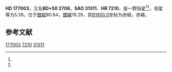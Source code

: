 {{Starbox begin
| name = HD 177003
}}
{{Starbox observe
| epoch = [[J2000.0|J2000.0]]
| constell = {{星座名待查}}<ref name=SIMBAD>{{cite web
 | url=http://simbad.u-strasbg.fr/simbad/sim-id?Ident=HR+7210
 | title =Pulsating variable Star
 | publisher=Centre de Données astronomiques de Strasbourg
 | work=SIMBAD
 | accessdate=2012-07-13}}</ref><ref name=DATA>{{cite web
 | url=http://vizier.u-strasbg.fr/viz-bin/VizieR-5?-out.add=.&-source=5050&-corr=PK=HR&-out.max=9999&HR=7210
 | title=VizieR Detailed Page
 | accessdate=2012-07-13
 | archive-date=2016-03-05
 | archive-url=https://web.archive.org/web/20160305051115/http://vizier.u-strasbg.fr/viz-bin/VizieR-5?-out.add=.&-source=5050&-corr=PK=HR&-out.max=9999&HR=7210
 | dead-url=no
 }}</ref>
| 星官 = 
| ra = {{RA|19|0|13.7}}<ref name=SIMBAD /><ref name=DATA />
| dec = {{DEC|+50|32|1}}<ref name=SIMBAD /><ref name=DATA />
| appmag_v = 5.38<ref name=SIMBAD /><ref name=DATA />
}}
{{Starbox character
| class = B2.5IV<ref name=SIMBAD /><ref name=DATA />
| b-v = -0.18<ref name=SIMBAD /><ref name=DATA />
| u-b = -0.75<ref name=SIMBAD /><ref name=DATA />
| r-i = <ref name=SIMBAD /><ref name=DATA />
| variable = 
}}
{{Starbox astrometry
| radial_v = -0.75
| prop_mo_ra = -19
| parallax = 
| p_error = 
}}
{{Starbox catalog
| names =BD+50 2708，[[SAO星表|SAO]] 31311，[[HD星表|HD]] 177003，[[HR星表|HR]] 7210}}
{{Starbox reference |Simbad=HR+7210}}
{{Starbox end}}

'''HD 177003'''，又名'''BD+50 2708'''，'''SAO 31311'''、'''HR 7210'''，是一颗恒星<ref name=SIMBAD /><ref name=DATA />，视星等为5.38，位于[[銀道座標系|銀經]]80.64，[[銀道座標系|銀緯]]19.29，其[[B1900.0|B1900.0]]坐标为赤經{{RA|18|57|42.8}}，赤緯{{DEC|+50|19.29|30}}。

== 参考文献 ==
{{reflist}}

{{star-stub}}

[[Category:HD和HDE天體|177003]]
[[Category:HR天體|7210]]
[[Category:SAO天體|31311]]